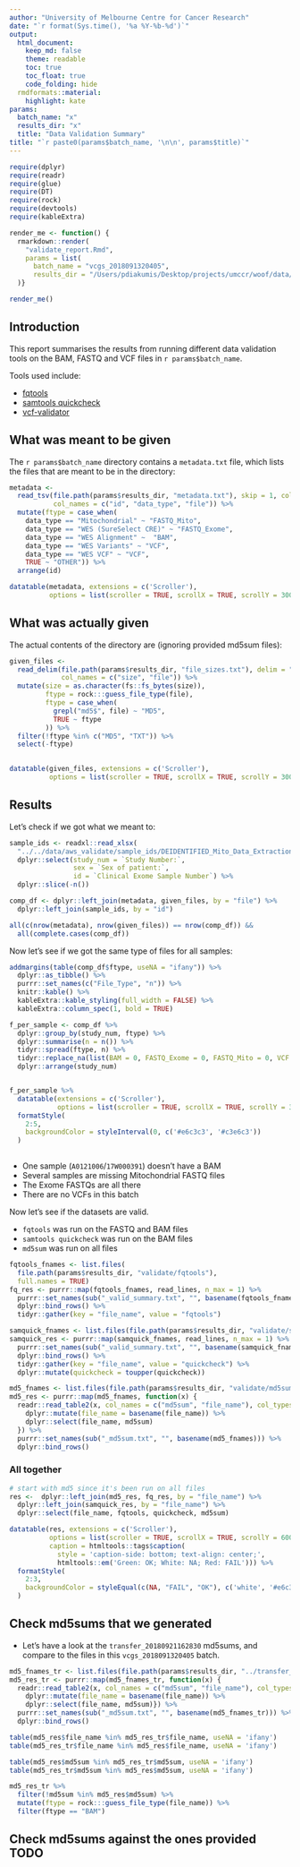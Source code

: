```yaml
---
author: "University of Melbourne Centre for Cancer Research"
date: "`r format(Sys.time(), '%a %Y-%b-%d')`"
output:
  html_document:
    keep_md: false
    theme: readable
    toc: true
    toc_float: true
    code_folding: hide
  rmdformats::material:
    highlight: kate
params:
  batch_name: "x"
  results_dir: "x"
  title: "Data Validation Summary"
title: "`r paste0(params$batch_name, '\n\n', params$title)`"
---
```


```r
require(dplyr)
require(readr)
require(glue)
require(DT)
require(rock)
require(devtools)
require(kableExtra)
```

```r
render_me <- function() {
  rmarkdown::render(
    "validate_report.Rmd",
    params = list(
      batch_name = "vcgs_2018091320405", 
      results_dir = "/Users/pdiakumis/Desktop/projects/umccr/woof/data/aws_validate/results/vcgs_2018091320405")
  )}

render_me()
```

Introduction
------------
This report summarises the results from running different data validation tools
on the BAM, FASTQ and VCF files in ``r params$batch_name``.

Tools used include:

- [fqtools](https://github.com/alastair-droop/fqtools)
- [samtools quickcheck](https://github.com/samtools/samtools)
- [vcf-validator](https://github.com/EBIvariation/vcf-validator)


What was meant to be given
--------------------------
The ``r params$batch_name`` directory contains a `metadata.txt` file, which 
lists the files that are meant to be in the directory:

```r
metadata <-
  read_tsv(file.path(params$results_dir, "metadata.txt"), skip = 1, col_types = "ccc",
           col_names = c("id", "data_type", "file")) %>%
  mutate(ftype = case_when(
    data_type == "Mitochondrial" ~ "FASTQ_Mito",
    data_type == "WES (SureSelect CRE)" ~ "FASTQ_Exome",
    data_type == "WES Alignment" ~  "BAM",
    data_type == "WES Variants" ~ "VCF",
    data_type == "WES VCF" ~ "VCF",
    TRUE ~ "OTHER")) %>% 
  arrange(id)

datatable(metadata, extensions = c('Scroller'), 
          options = list(scroller = TRUE, scrollX = TRUE, scrollY = 300))
```

What was actually given
-----------------------
The actual contents of the directory are (ignoring provided md5sum files):

```r
given_files <-
  read_delim(file.path(params$results_dir, "file_sizes.txt"), delim = ",", col_types = "cc", 
             col_names = c("size", "file")) %>% 
  mutate(size = as.character(fs::fs_bytes(size)),
         ftype = rock:::guess_file_type(file),
         ftype = case_when(
           grepl("md5$", file) ~ "MD5",
           TRUE ~ ftype
         )) %>% 
  filter(!ftype %in% c("MD5", "TXT")) %>% 
  select(-ftype)
  

datatable(given_files, extensions = c('Scroller'), 
          options = list(scroller = TRUE, scrollX = TRUE, scrollY = 300))
```


Results
-------
Let's check if we got what we meant to:

```r
sample_ids <- readxl::read_xlsx(
  "../../data/aws_validate/sample_ids/DEIDENTIFIED_Mito_Data_Extraction_WES_VCGS_180815.xlsx") %>% 
  dplyr::select(study_num = `Study Number:`, 
                sex = `Sex of patient:`, 
                id = `Clinical Exome Sample Number`) %>% 
  dplyr::slice(-n())

comp_df <- dplyr::left_join(metadata, given_files, by = "file") %>% 
  dplyr::left_join(sample_ids, by = "id")

all(c(nrow(metadata), nrow(given_files)) == nrow(comp_df)) &&
  all(complete.cases(comp_df))
```

Now let's see if we got the same type of files for all samples:

```r
addmargins(table(comp_df$ftype, useNA = "ifany")) %>%
  dplyr::as_tibble() %>%
  purrr::set_names(c("File_Type", "n")) %>%
  knitr::kable() %>% 
  kableExtra::kable_styling(full_width = FALSE) %>% 
  kableExtra::column_spec(1, bold = TRUE)

f_per_sample <- comp_df %>%
  dplyr::group_by(study_num, ftype) %>% 
  dplyr::summarise(n = n()) %>% 
  tidyr::spread(ftype, n) %>% 
  tidyr::replace_na(list(BAM = 0, FASTQ_Exome = 0, FASTQ_Mito = 0, VCF = 0)) %>% 
  dplyr::arrange(study_num)


f_per_sample %>%  
  datatable(extensions = c('Scroller'), 
            options = list(scroller = TRUE, scrollX = TRUE, scrollY = 300)) %>% 
  formatStyle(
    2:5,
    backgroundColor = styleInterval(0, c('#e6c3c3', '#c3e6c3'))
  )
  
```

* One sample (`A0121006`/`17W000391`) doesn't have a BAM
* Several samples are missing Mitochondrial FASTQ files 
* The Exome FASTQs are all there
* There are no VCFs in this batch

Now let's see if the datasets are valid.

* `fqtools` was run on the FASTQ and BAM files
* `samtools quickcheck` was run on the BAM files
* `md5sum` was run on all files

```r
fqtools_fnames <- list.files(
  file.path(params$results_dir, "validate/fqtools"), 
  full.names = TRUE)
fq_res <- purrr::map(fqtools_fnames, read_lines, n_max = 1) %>%
  purrr::set_names(sub("_valid_summary.txt", "", basename(fqtools_fnames))) %>% 
  dplyr::bind_rows() %>% 
  tidyr::gather(key = "file_name", value = "fqtools")

samquick_fnames <- list.files(file.path(params$results_dir, "validate/samtools_quickcheck"), full.names = TRUE)
samquick_res <- purrr::map(samquick_fnames, read_lines, n_max = 1) %>%
  purrr::set_names(sub("_valid_summary.txt", "", basename(samquick_fnames))) %>% 
  dplyr::bind_rows() %>% 
  tidyr::gather(key = "file_name", value = "quickcheck") %>% 
  dplyr::mutate(quickcheck = toupper(quickcheck))

md5_fnames <- list.files(file.path(params$results_dir, "validate/md5sum"), full.names = TRUE)
md5_res <- purrr::map(md5_fnames, function(x) { 
  readr::read_table2(x, col_names = c("md5sum", "file_name"), col_types = "cc") %>%
    dplyr::mutate(file_name = basename(file_name)) %>% 
    dplyr::select(file_name, md5sum)
  }) %>%
  purrr::set_names(sub("_md5sum.txt", "", basename(md5_fnames))) %>% 
  dplyr::bind_rows()
```

### All together

```r
# start with md5 since it's been run on all files
res <-  dplyr::left_join(md5_res, fq_res, by = "file_name") %>% 
  dplyr::left_join(samquick_res, by = "file_name") %>% 
  dplyr::select(file_name, fqtools, quickcheck, md5sum)

datatable(res, extensions = c('Scroller'), 
          options = list(scroller = TRUE, scrollX = TRUE, scrollY = 600),
          caption = htmltools::tags$caption(
            style = 'caption-side: bottom; text-align: center;',
            htmltools::em('Green: OK; White: NA; Red: FAIL'))) %>% 
  formatStyle(
    2:3,
    backgroundColor = styleEqual(c(NA, "FAIL", "OK"), c('white', '#e6c3c3', '#c3e6c3'))
  )

```

## Check md5sums that we generated

* Let's have a look at the `transfer_20180921162830` md5sums, and compare to the
  files in this `vcgs_2018091320405` batch.


```r
md5_fnames_tr <- list.files(file.path(params$results_dir, "../transfer_20180921162830/validate/md5sum"), full.names = TRUE)
md5_res_tr <- purrr::map(md5_fnames_tr, function(x) { 
  readr::read_table2(x, col_names = c("md5sum", "file_name"), col_types = "cc") %>%
    dplyr::mutate(file_name = basename(file_name)) %>% 
    dplyr::select(file_name, md5sum)}) %>%
  purrr::set_names(sub("_md5sum.txt", "", basename(md5_fnames_tr))) %>% 
  dplyr::bind_rows()

table(md5_res$file_name %in% md5_res_tr$file_name, useNA = 'ifany')
table(md5_res_tr$file_name %in% md5_res$file_name, useNA = 'ifany')

table(md5_res$md5sum %in% md5_res_tr$md5sum, useNA = 'ifany')
table(md5_res_tr$md5sum %in% md5_res$md5sum, useNA = 'ifany')

md5_res_tr %>% 
  filter(!md5sum %in% md5_res$md5sum) %>% 
  mutate(ftype = rock:::guess_file_type(file_name)) %>% 
  filter(ftype == "BAM")
```


## Check md5sums against the ones provided TODO

```r
```


